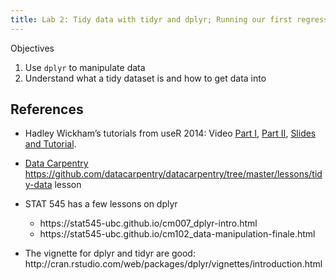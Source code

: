 ```yaml
---
title: Lab 2: Tidy data with tidyr and dplyr; Running our first regression
---
```


Objectives

1. Use `dplyr` to manipulate data
2. Understand what a tidy dataset is and how to get data into

## References

- Hadley Wickham's tutorials from useR 2014: Video [Part I](https://www.youtube.com/watch?v=8SGif63VW6E), [Part II](https://www.youtube.com/watch?v=Ue08LVuk790), [Slides and Tutorial](https://www.dropbox.com/sh/i8qnluwmuieicxc/AAAgt9tIKoIm7WZKIyK25lh6a).
- [Data Carpentry](http://datacarpentry.org/) [https://github.com/datacarpentry/datacarpentry/tree/master/lessons/tidy-data](tidy data) lesson
- STAT 545 has a few lessons on dplyr

    - https://stat545-ubc.github.io/cm007_dplyr-intro.html
	- https://stat545-ubc.github.io/cm102_data-manipulation-finale.html

- The vignette for dplyr and tidyr are good: http://cran.rstudio.com/web/packages/dplyr/vignettes/introduction.html




